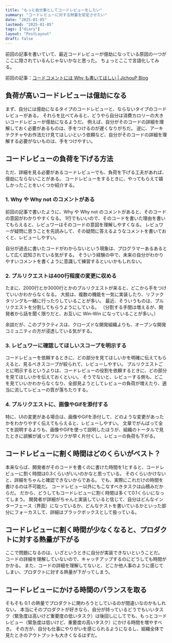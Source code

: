 ```yaml
---
title: "もっと自分事としてコードレビューをしたい"
summary: "コードレビューに対する熱量を安定させたい"
date: "2025-01-05"
lastmod: "2025-01-05"
tags: ["diary"]
layout: "PostLayout"
draft: false
---
```


前回の記事を書いていて、最近コードレビューが億劫になっている原因の一つがここに隠されているんじゃないかなと思った。
ちょっとここで言語化してみる。

前回の記事：[コードコメントには Why も書いてほしい | JichouP Blog](https://blog.jichoup.com/blog/20250104_why-and-why-not-in-code-comments)

## 負荷が高いコードレビューは億劫になる

まず、自分には億劫になるタイプのコードレビューと、ならないタイプのコードレビューがある。
それらを比べてみると、どうやら自分は消費カロリーの大きいコードレビューが億劫になるようだ。
例えば、自分がそのコードの詳細を理解しておく必要があるものは、手をつけるのが遅くなりがちだ。
逆に、アーキテクチャやお作法だけ見てほしいという依頼など、自分がそのコードの詳細を理解する必要がないものは、手をつけやすい。

## コードレビューの負荷を下げる方法

ただ、詳細を見る必要があるコードレビューでも、負荷を下げる工夫があれば、億劫にならないことがある。
コードレビューをするときに、やってもらえて嬉しかったことをいくつか紹介する。

### 1. Why や Why not のコメントがある

前回の記事で書いたように、Why や Why not のコメントがあると、そのコードの意図がわかりやすくなる。
1行でもいいので、そのコードを書いた理由を書いてもらえると、レビュワーはそのコードの意図を理解しやすくなる。
レビュワーが疑問に思うことを先読みして、その疑問に答えるようなコメントを書いておくと、レビューしやすい。

自分が過去に書いたコードがわからないという現象は、プログラマーあるあるとして広く認知されている気がする。
そういう経験の中で、未来の自分がわかりやすいコメントを書くように意識して練習するといいかもしれない。

### 2. プルリクエストは400行程度の変更に収める

たまに、2000行とか3000行とかのプルリクエストが来ると、どこから手をつけていいかわからなくなる。
大抵は、複数の機能を一気に実装したり、リファクタリングも一緒に行ったりしていることが多い。
最近、そういうものは、プルリクエストを分割してもらうようにしている。
（分割する手間は増えるが、開発者から話を聞く限りだと、お互いに Win-Win になっていることが多い。）

余談だが、このプラクティスは、クローズドな開発組織よりも、オープンな開発コミュニティの方が浸透している気がする。

### 3. レビュワーに確認してほしいスコープを明示する

コードレビューを依頼するときに、どの部分を見てほしいかを明確に伝えてもらえると、見るべきスコープが絞られて、レビューしやすい。
プルリクエストごとに明示するというよりは、コードレビューの役割を依頼するときに、どの部分を見てほしいかを伝えておくといい。
そうでないと、レビューする側も、どこを見ていいかわからなくなり、全部見ようとしてレビューの負荷が増えたり、適当に流してレビューの質が落ちたりする。

### 4. プルリクエストに、画像やGifを添付する

特に、UIの変更がある場合は、画像やGifを添付して、どのような変更があったかをわかりやすく伝えてもらえると、レビューしやすい。
文章でがんばって全てを説明するよりも、画像やGifを使って説明したほうが、組織のトータルで見たときに誤解が減ってプルリクが早く片付くし、レビューの負荷も下がる。

## コードレビューに割く時間はどのくらいがベスト？

本来ならば、開発者がそのコードを書くのに書けた時間を1とすると、コードレビューに割く時間は0.3くらいがいいのかなと思っている。
そのくらいかけないと、詳細をちゃんと確認できないからである。
でも、実際にこれだけの時間を書けるのは不可能だ。
コードレビュー以外にもこなすべきタスクは山積みだからだ。
だから、どうしてもコードレビューに割く時間は多くて0.1くらいになってしまう。
開発者が詳細がちゃんと実装していると信じて、自分はどんなインターフェース（界面）になっているか、どんなテストを書いているかといった部分にフォーカスして、詳細はブラックボックスとして扱っている。

## コードレビューに割く時間が少なくなると、プロダクトに対する熱量が下がる

ここで問題になるのは、いざというときに自分が実装できないということだ。
コードの詳細を理解していないので、キャッチアップするのにどうしても時間がかかる。
また、コードの詳細を理解してないと、どこか他人事のように感じてしまい、プロダクトに対する熱量が下がってしまう。

## コードレビューにかける時間のバランスを取る

そもそも 0.1 の熱量でプロダクトに関わろうとしているのが間違いなのかもしれない。
本当にそのプロダクトが好きなら、自分が持っているどうでもいいタスク（緊急度は高いけど重要度の低いタスク）は後回しにしてでも、もっとコードレビュー（緊急度は低いけど、重要度の高いタスク）にかける時間を増やすべき。
その方が、自分も仕事にやりがいを感じられるようになるし、組織全体で見たときのアウトプットも大きくなるはずだ。
